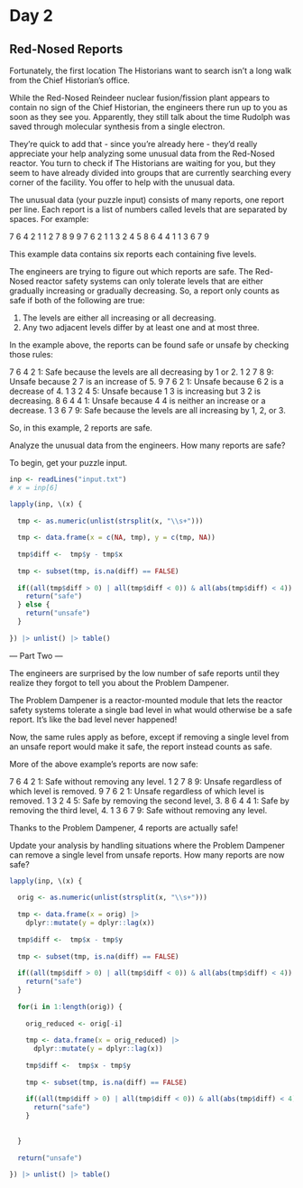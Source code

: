 
# Day 2

## Red-Nosed Reports

Fortunately, the first location The Historians want to search isn't a long walk from the Chief Historian's office.

While the Red-Nosed Reindeer nuclear fusion/fission plant appears to contain no sign of the Chief Historian, the engineers there run up to you as soon as they see you. Apparently, they still talk about the time Rudolph was saved through molecular synthesis from a single electron.

They're quick to add that - since you're already here - they'd really appreciate your help analyzing some unusual data from the Red-Nosed reactor. You turn to check if The Historians are waiting for you, but they seem to have already divided into groups that are currently searching every corner of the facility. You offer to help with the unusual data.

The unusual data (your puzzle input) consists of many reports, one report per line. Each report is a list of numbers called levels that are separated by spaces. For example:

7 6 4 2 1
1 2 7 8 9
9 7 6 2 1
1 3 2 4 5
8 6 4 4 1
1 3 6 7 9

This example data contains six reports each containing five levels.

The engineers are trying to figure out which reports are safe. The Red-Nosed reactor safety systems can only tolerate levels that are either gradually increasing or gradually decreasing. So, a report only counts as safe if both of the following are true:

1. The levels are either all increasing or all decreasing.
2. Any two adjacent levels differ by at least one and at most three.

In the example above, the reports can be found safe or unsafe by checking those rules:

7 6 4 2 1: Safe because the levels are all decreasing by 1 or 2.
1 2 7 8 9: Unsafe because 2 7 is an increase of 5.
9 7 6 2 1: Unsafe because 6 2 is a decrease of 4.
1 3 2 4 5: Unsafe because 1 3 is increasing but 3 2 is decreasing.
8 6 4 4 1: Unsafe because 4 4 is neither an increase or a decrease.
1 3 6 7 9: Safe because the levels are all increasing by 1, 2, or 3.

So, in this example, 2 reports are safe.

Analyze the unusual data from the engineers. How many reports are safe?

To begin, get your puzzle input.

```r

inp <- readLines("input.txt")
# x = inp[6]

lapply(inp, \(x) {
  
  tmp <- as.numeric(unlist(strsplit(x, "\\s+")))
  
  tmp <- data.frame(x = c(NA, tmp), y = c(tmp, NA))
  
  tmp$diff <-  tmp$y - tmp$x
  
  tmp <- subset(tmp, is.na(diff) == FALSE)
  
  if((all(tmp$diff > 0) | all(tmp$diff < 0)) & all(abs(tmp$diff) < 4)) {
    return("safe")
  } else {
    return("unsafe")
  }
  
}) |> unlist() |> table()


```

--- Part Two ---

The engineers are surprised by the low number of safe reports until they realize they forgot to tell you about the Problem Dampener.

The Problem Dampener is a reactor-mounted module that lets the reactor safety systems tolerate a single bad level in what would otherwise be a safe report. It's like the bad level never happened!

Now, the same rules apply as before, except if removing a single level from an unsafe report would make it safe, the report instead counts as safe.

More of the above example's reports are now safe:

7 6 4 2 1: Safe without removing any level.
1 2 7 8 9: Unsafe regardless of which level is removed.
9 7 6 2 1: Unsafe regardless of which level is removed.
1 3 2 4 5: Safe by removing the second level, 3.
8 6 4 4 1: Safe by removing the third level, 4.
1 3 6 7 9: Safe without removing any level.

Thanks to the Problem Dampener, 4 reports are actually safe!

Update your analysis by handling situations where the Problem Dampener can remove a single level from unsafe reports. How many reports are now safe?

```r

lapply(inp, \(x) {
  
  orig <- as.numeric(unlist(strsplit(x, "\\s+")))
  
  tmp <- data.frame(x = orig) |> 
    dplyr::mutate(y = dplyr::lag(x))
  
  tmp$diff <-  tmp$x - tmp$y 
  
  tmp <- subset(tmp, is.na(diff) == FALSE)
  
  if((all(tmp$diff > 0) | all(tmp$diff < 0)) & all(abs(tmp$diff) < 4)) {
    return("safe")
  }
  
  for(i in 1:length(orig)) {
    
    orig_reduced <- orig[-i]
    
    tmp <- data.frame(x = orig_reduced) |> 
      dplyr::mutate(y = dplyr::lag(x))
    
    tmp$diff <-  tmp$x - tmp$y 
    
    tmp <- subset(tmp, is.na(diff) == FALSE)
    
    if((all(tmp$diff > 0) | all(tmp$diff < 0)) & all(abs(tmp$diff) < 4)) {
      return("safe")
    }
    
    
  }
  
  return("unsafe")
  
}) |> unlist() |> table()



```


